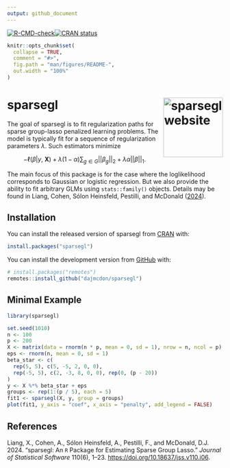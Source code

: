 ```yaml
---
output: github_document
---
```


 <!-- badges: start -->
  [![R-CMD-check](https://github.com/dajmcdon/sparsegl/workflows/R-CMD-check/badge.svg)](https://github.com/dajmcdon/sparsegl/actions)[![CRAN status](https://www.r-pkg.org/badges/version/sparsegl)](https://CRAN.R-project.org/package=sparsegl)
  <!-- badges: end -->

<!-- README.md is generated from README.Rmd. Please edit that file -->

```r
knitr::opts_chunk$set(
  collapse = TRUE,
  comment = "#>",
  fig.path = "man/figures/README-",
  out.width = "100%"
)
```

# sparsegl <a href="https://dajmcdon.github.io/sparsegl/"><img src="man/figures/logo.png" align="right" height="139" alt="sparsegl website" /></a>

The goal of sparsegl is to fit regularization paths for sparse group-lasso
penalized learning problems. The model is typically fit for a sequence of 
regularization parameters $\lambda$. Such estimators minimize

$$
-\ell(\beta | y,\ \mathbf{X}) + \lambda(1-\alpha)\sum_{g\in G} ||\beta_g||_2 + \lambda\alpha ||\beta||_1.
$$

The main focus of this package is for the case where the loglikelihood
corresponds to Gaussian or logistic regression. But we also provide the ability
to fit arbitrary GLMs using `stats::family()` objects. Details may be found in
Liang, Cohen, Sólon Heinsfeld, Pestilli, and McDonald ([2024](#ref-sparsegl)).

## Installation


You can install the released version of sparsegl from [CRAN](https://CRAN.R-project.org) with:

```r
install.packages("sparsegl")
```

You can install
the development version from [GitHub](https://github.com/) with:

```r
# install.packages("remotes")
remotes::install_github("dajmcdon/sparsegl")
```

## Minimal Example

```r
library(sparsegl)
```

```r
set.seed(1010)
n <- 100
p <- 200
X <- matrix(data = rnorm(n * p, mean = 0, sd = 1), nrow = n, ncol = p)
eps <- rnorm(n, mean = 0, sd = 1)
beta_star <- c(
  rep(5, 5), c(5, -5, 2, 0, 0),
  rep(-5, 5), c(2, -3, 8, 0, 0), rep(0, (p - 20))
)
y <- X %*% beta_star + eps
groups <- rep(1:(p / 5), each = 5)
fit1 <- sparsegl(X, y, group = groups)
plot(fit1, y_axis = "coef", x_axis = "penalty", add_legend = FALSE)
```

## References

<div id="refs" class="references">

<div id="ref-sparsegl">
Liang, X., Cohen, A., Sólon Heinsfeld, A., Pestilli, F., and McDonald, D.J. 2024.
"sparsegl: An `R` Package for Estimating Sparse Group Lasso." 
*Journal of Statistical Software* 110(6), 1–23.
<https://doi.org/10.18637/jss.v110.i06>.
</div>

</div>
